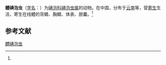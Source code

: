 {{Speciesbox
| name = 鳢碘泡虫
| status = 
| status_system = 
| image = 
| genus = Myxobolus
| species = ophiocephali
| authority = (Ma, 1998)<ref name='id9607'>{{cite web| url =http://www.bioinfo.cn/db05/BjdwSpecies.php?action=view&id=9607| title =鳢碘泡虫| work =《中国动物物种编目数据库》| publisher =中国科学院微生物研究所| author =中国科学院动物研究所| accessdate =2009-04-16| deadurl =yes| archiveurl =https://web.archive.org/web/20160305042901/http://www.bioinfo.cn/db05/BjdwSpecies.php?action=view&id=9607| archivedate =2016-03-05}}</ref>
}}

'''鳢碘泡虫'''（[[学名|学名]]：{{lang|la|''Myxobolus ophiocephali''}}）为[[碘泡科|碘泡科]][[碘泡虫属|碘泡虫属]]的动物。在中国，分布于[[云南|云南]]等，营[[寄生|寄生]]生活，寄生在线鳢的背鳍、胸鳍、体表、胆囊。<ref name='id9607'/>

== 参考文献 ==
{{reflist}}

{{Wikispecies|Myxobolus ophiocephali}}

[[Category:碘泡虫属|鳢碘泡虫]]


{{Cnidarian-stub}}